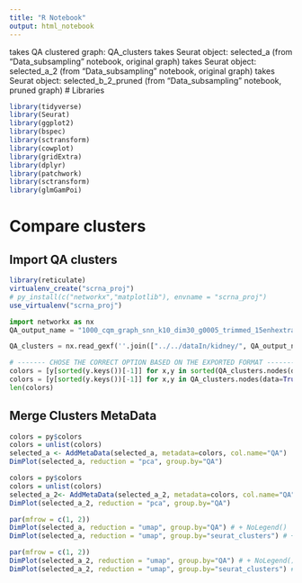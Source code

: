 ```yaml
---
title: "R Notebook"
output: html_notebook
---
```

takes QA clustered graph:   QA_clusters
takes Seurat object:        selected_a              (from "Data_subsampling" notebook, original graph)
takes Seurat object:        selected_a_2            (from "Data_subsampling" notebook, original graph)
takes Seurat object:        selected_b_2_pruned     (from "Data_subsampling" notebook, pruned graph)
# Libraries
```r
library(tidyverse)
library(Seurat)
library(ggplot2)
library(bspec)
library(sctransform)
library(cowplot)
library(gridExtra)
library(dplyr)
library(patchwork)
library(sctransform)
library(glmGamPoi)
```

# Compare clusters
## Import QA clusters
```r
library(reticulate)
virtualenv_create("scrna_proj")
# py_install(c("networkx","matplotlib"), envname = "scrna_proj")
use_virtualenv("scrna_proj")
```

```python
import networkx as nx
QA_output_name = "1000_cqm_graph_snn_k10_dim30_g0005_trimmed_15enhextra.gexf"

QA_clusters = nx.read_gexf(''.join(["../../dataIn/kidney/", QA_output_name]))

# ------- CHOSE THE CORRECT OPTION BASED ON THE EXPORTED FORMAT -------
colors = [y[sorted(y.keys())[-1]] for x,y in sorted(QA_clusters.nodes(data=True))]
colors = [y[sorted(y.keys())[-1]] for x,y in QA_clusters.nodes(data=True)]
len(colors)
```

## Merge Clusters MetaData
```r
colors = py$colors
colors = unlist(colors)
selected_a <- AddMetaData(selected_a, metadata=colors, col.name="QA")
DimPlot(selected_a, reduction = "pca", group.by="QA")
```

```r
colors = py$colors
colors = unlist(colors)
selected_a_2<- AddMetaData(selected_a_2, metadata=colors, col.name="QA")
DimPlot(selected_a_2, reduction = "pca", group.by="QA")
```

```r
par(mfrow = c(1, 2))
DimPlot(selected_a, reduction = "umap", group.by="QA") # + NoLegend()
DimPlot(selected_a, reduction = "umap", group.by="seurat_clusters") # + NoLegend()
```

```r
par(mfrow = c(1, 2))
DimPlot(selected_a_2, reduction = "umap", group.by="QA") # + NoLegend()
DimPlot(selected_a_2, reduction = "umap", group.by="seurat_clusters") # + NoLegend()
```
